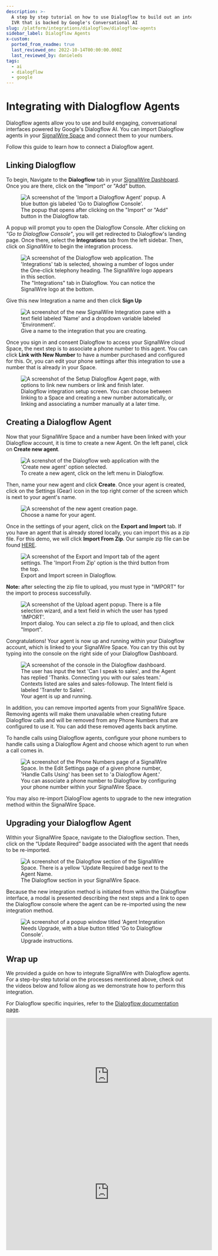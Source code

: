 ```yaml
---
description: >-
  A step by step tutorial on how to use Dialogflow to build out an interactive
  IVR that is backed by Google's Conversational AI
slug: /platform/integrations/dialogflow/dialogflow-agents
sidebar_label: Dialogflow Agents
x-custom:
  ported_from_readme: true
  last_reviewed_on: 2022-10-14T00:00:00.000Z
  last_reviewed_by: danieleds
tags:
  - ai
  - dialogflow
  - google
---
```


# Integrating with Dialogflow Agents

Dialogflow agents allow you to use and build engaging, conversational interfaces
powered by Google's Dialogflow AI. You can import Dialogflow agents in your
[SignalWire Space](https://signalwire.com/signin) and connect them to your
numbers.

Follow this guide to learn how to connect a Dialogflow agent.

## Linking Dialogflow

To begin, Navigate to the **Dialogflow** tab in your [SignalWire Dashboard](https://signalwire.com/signin). Once you are there, click on the "Import" or "Add" button.

<figure>
  <img className="img-800" src={require("./95720bc-Import_Dialogflow.webP").default} alt="A screenshot of the 'Import a Dialogflow Agent' popup. A blue button gis labeled 'Go to Dialogflow Console'." />
  <figcaption>
    The popup that opens after clicking on the "Import" or "Add" button in the Dialogflow
    tab.
  </figcaption>
</figure>

A popup will prompt you to open the Dialogflow Console. After clicking on _"Go
to Dialogflow Console"_, you will get redirected to Dialogflow's landing page.
Once there, select the **Integrations** tab from the left sidebar. Then, click on _SignalWire_ to begin
the integration process.

<figure>
  <img
    className="img-800"
    src={require("./b9e7aff-Dialogflow_Integration.webP").default}
    alt="A screenshot of the Dialogflow web application. The 'Integrations' tab is selected, showing a number of logos under the One-click telephony heading. The SignalWire logo appears in this section."
  />
  <figcaption>
    The "Integrations" tab in Dialogflow. You can notice the SignalWire logo at the
    bottom.
  </figcaption>
</figure>

Give this new Integration a name and then click **Sign Up**

<figure>
  <img className="img-800" src={require("./b4e7c7e-Integration_Name.webP").default} alt="A screenshot of the new SignalWire Integration pane with a text field labeled 'Name' and a dropdown variable labeled 'Environment'." />
  <figcaption>Give a name to the integration that you are creating.</figcaption>
</figure>

Once you sign in and consent Dialogflow to access your SignalWire cloud Space, the next step is to associate a phone number to this agent. You can click **Link with New Number** to have a number purchased and configured for this. Or, you can edit your phone settings after this integration to use a number that is already in your Space.

<figure>
  <img className="img-800" src={require("./e591f91-Link_a_new_number.webP").default} alt="A screenshot of the Setup Dialogflow Agent page, with options to link new numbers or link and finish later." />
  <figcaption>
    Dialogflow integration setup screen. You can choose between linking to a Space and
    creating a new number automatically, or linking and associating a number manually at a
    later time.
  </figcaption>
</figure>

## Creating a Dialogflow Agent

Now that your SignalWire Space and a number have been linked with your Dialogflow account, it is time to create a new Agent. On the left panel, click on **Create new agent**.

<figure>
  <img className="img-800" src={require("./1b44737-Create_New_Agent.webP").default} alt="A screnshot of the Dialogflow web application with the 'Create new agent' option selected." />
  <figcaption>To create a new agent, click on the left menu in Dialogflow.</figcaption>
</figure>

Then, name your new agent and click **Create**. Once your agent is created, click on the Settings (Gear) icon in the top right corner of the screen which is next to your agent's name.

<figure>
  <img className="img-800" src={require("./272cf59-new_agent_name.webP").default} alt="A screenshot of the new agent creation page." />
  <figcaption>Choose a name for your agent.</figcaption>
</figure>

Once in the settings of your agent, click on the **Export and Import** tab. If you have an agent that is already stored locally, you can import this as a zip file. For this demo, we will click **Import From Zip**. Our sample zip file can be found [HERE](https://drive.google.com/file/d/1CemwQwXXmhyo2tpNX_nnFtKy0W4NN6xg/view).

<figure>
  <img className="img-800" src={require("./d9154d4-Settings_agent_df.webP").default} alt="A screenshot of the Export and Import tab of the agent settings. The 'Import From Zip' option is the third button from the top." />
  <figcaption>Export and Import screen in Dialogflow.</figcaption>
</figure>

**Note:** after selecting the zip file to upload, you must type in "IMPORT" for the import to process successfully.

<figure>
  <img
    className="img-600"
    style={{ maxWidth: 400 }}
    src={require("./2e0e920-Upload_Agent.webP").default}
    alt="A screenshot of the Upload agent popup. There is a file selection wizard, and a text field in which the user has typed 'IMPORT'."
  />
  <figcaption>
    Import dialog. You can select a zip file to upload, and then click "Import".
  </figcaption>
</figure>

Congratulations! Your agent is now up and running within your Dialogflow account, which is linked to your SignalWire Space. You can try this out by typing into the console on the right side of your Dialogflow Dashboard.

<figure>
  <img
    className="img-600"
    style={{ maxWidth: 300 }}
    src={require("./fa9e145-Dialogueflow_connected.webP").default}
    alt="A screenshot of the console in the Dialogflow dashboard. The user has input the text 'Can I speak to sales', and the Agent has replied 'Thanks. Connecting you with our sales team.' Contexts listed are sales and sales-followup. The Intent field is labeled 'Transfer to Sales'."
  />
  <figcaption>Your agent is up and running.</figcaption>
</figure>

In addition, you can remove imported agents from your SignalWire Space. Removing agents will make them unavailable when creating future Dialogflow calls and will be removed from any Phone Numbers that are configured to use it. You can add these removed agents back anytime.

To handle calls using Dialogflow agents, configure your phone numbers to handle calls using a Dialogflow Agent and choose which agent to run when a call comes in.

<figure>
  <img className="img-800" src={require("./dialogflow-link-number.webP").default} alt="A screenshot of the Phone Numbers page of a SignalWire Space. In the Edit Settings page of a given phone number, 'Handle Calls Using' has been set to 'a Dialogflow Agent.'" />
  <figcaption>
    You can associate a phone number to Dialogflow by configuring your phone number within
    your SignalWire Space.
  </figcaption>
</figure>

You may also re-import DialogFlow agents to upgrade to the new integration method within the SignalWire Space.

## Upgrading your Dialogflow Agent

Within your SignalWire Space, navigate to the Dialogflow section. Then, click on the “Update Required” badge associated with the agent that needs to be re-imported.

<figure>
  <img className="img-800" src={require("./578ae50-Upgrading_df_1.webP").default} alt="A screenshot of the Dialogflow section of the SignalWire Space. There is a yellow 'Update Required badge next to the Agent Name." />
  <figcaption>The Dialogflow section in your SignalWire Space.</figcaption>
</figure>

Because the new integration method is initiated from within the Dialogflow interface, a modal is presented describing the next steps and a link to open the Dialogflow console where the agent can be re-imported using the new integration method.

<figure>
  <img className="img-800" src={require("./1f677bb-Upgrading_df_2.webP").default} alt="A screenshot of a popup window titled 'Agent Integration Needs Upgrade, with a blue button titled 'Go to Dialogflow Console'." />
  <figcaption>Upgrade instructions.</figcaption>
</figure>

## Wrap up

We provided a guide on how to integrate SignalWire with Dialogflow agents. For a
step-by-step tutorial on the processes mentioned above, check out the videos
below and follow along as we demonstrate how to perform this integration.

For Dialogflow specific inquiries, refer to the [Dialogflow documentation page](https://cloud.google.com/dialogflow/docs).

<iframe
  width="560"
  height="315"
  src="https://www.youtube.com/embed/rQdoFBekHVA"
  title="YouTube video player"
  frameborder="0"
  allow="accelerometer; autoplay; clipboard-write; encrypted-media; gyroscope; picture-in-picture"
  allowfullscreen
></iframe>

<iframe
  width="560"
  height="315"
  src="https://www.youtube.com/embed/xBHcGKAnhH8"
  title="YouTube video player"
  frameborder="0"
  allow="accelerometer; autoplay; clipboard-write; encrypted-media; gyroscope; picture-in-picture"
  allowfullscreen
></iframe>
